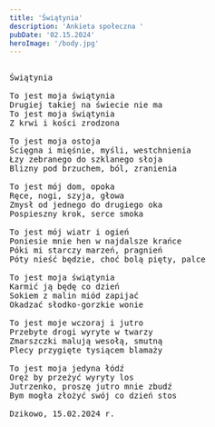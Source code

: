 ```yaml
---
title: 'Świątynia'
description: 'Ankieta społeczna '
pubDate: '02.15.2024'
heroImage: '/body.jpg'
---
```

<pre>

Świątynia

To jest moja świątynia
Drugiej takiej na świecie nie ma
To jest moja świątynia
Z krwi i kości zrodzona

To jest moja ostoja
Ścięgna i mięśnie, myśli, westchnienia
Łzy zebranego do szklanego słoja
Blizny pod brzuchem, ból, zranienia

To jest mój dom, opoka
Ręce, nogi, szyja, głowa
Zmysł od jednego do drugiego oka
Pospieszny krok, serce smoka

To jest mój wiatr i ogień
Poniesie mnie hen w najdalsze krańce
Póki mi starczy marzeń, pragnień
Póty nieść będzie, choć bolą pięty, palce

To jest moja świątynia
Karmić ją będę co dzień
Sokiem z malin miód zapijać
Okadzać słodko-gorzkie wonie

To jest moje wczoraj i jutro
Przebyte drogi wyryte w twarzy
Zmarszczki malują wesołą, smutną
Plecy przygięte tysiącem blamaży

To jest moja jedyna łódź
Oręż by przeżyć wyryty los
Jutrzenko, proszę jutro mnie zbudź
Bym mogła złożyć swój co dzień stos

Dzikowo, 15.02.2024 r.

</pre>
